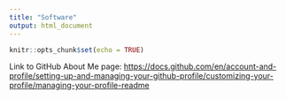 ```yaml
---
title: "Software"
output: html_document
---
```


```r
knitr::opts_chunk$set(echo = TRUE)
```

Link to GitHub About Me page: <https://docs.github.com/en/account-and-profile/setting-up-and-managing-your-github-profile/customizing-your-profile/managing-your-profile-readme>
